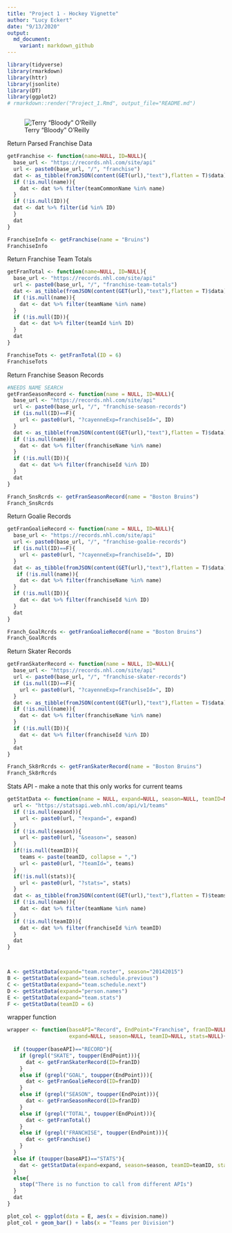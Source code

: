 ```yaml
---
title: "Project 1 - Hockey Vignette"
author: "Lucy Eckert"
date: "9/13/2020"
output:
  md_document:
    variant: markdown_github
---
```


```r

library(tidyverse)
library(rmarkdown)
library(httr) 
library(jsonlite)
library(DT)
library(ggplot2)
# rmarkdown::render("Project_1.Rmd", output_file="README.md")
```

```r
```


![Terry "Bloody" O'Reilly](https://en.wikipedia.org/wiki/File:Terry_O%27Reilly_78-79.JPG)

Return Parsed Franchise Data
```r
getFranchise <- function(name=NULL, ID=NULL){
  base_url <- "https://records.nhl.com/site/api"
  url <- paste0(base_url, "/", "franchise")
  dat <- as_tibble(fromJSON(content(GET(url),"text"),flatten = T)$data)
  if (!is.null(name)){
    dat <- dat %>% filter(teamCommonName %in% name)
  }
  if (!is.null(ID)){
  dat <- dat %>% filter(id %in% ID)
  }
  dat
}

FranchiseInfo <- getFranchise(name = "Bruins")
FranchiseInfo
```

Return Franchise Team Totals
```r
getFranTotal <- function(name=NULL, ID=NULL){
  base_url <- "https://records.nhl.com/site/api"
  url <- paste0(base_url, "/", "franchise-team-totals")
  dat <- as_tibble(fromJSON(content(GET(url),"text"),flatten = T)$data)
  if (!is.null(name)){
    dat <- dat %>% filter(teamName %in% name)
  }
  if (!is.null(ID)){
    dat <- dat %>% filter(teamId %in% ID)
  }
  dat
}

FranchiseTots <- getFranTotal(ID = 6)
FranchiseTots
```
 
Return Franchise Season Records
```r
#NEEDS NAME SEARCH
getFranSeasonRecord <- function(name = NULL, ID=NULL){
  base_url <- "https://records.nhl.com/site/api"
  url <- paste0(base_url, "/", "franchise-season-records")
  if (is.null(ID)==F){
    url <- paste0(url, "?cayenneExp=franchiseId=", ID)
  }
  dat <- as_tibble(fromJSON(content(GET(url),"text"),flatten = T)$data)
  if (!is.null(name)){
    dat <- dat %>% filter(franchiseName %in% name)
  }
  if (!is.null(ID)){
    dat <- dat %>% filter(franchiseId %in% ID)
  }
  dat
}

Franch_SnsRcrds <- getFranSeasonRecord(name = "Boston Bruins")
Franch_SnsRcrds
```

Return Goalie Records
```r

getFranGoalieRecord <- function(name = NULL, ID=NULL){
  base_url <- "https://records.nhl.com/site/api"
  url <- paste0(base_url, "/", "franchise-goalie-records")
  if (is.null(ID)==F){
    url <- paste0(url, "?cayenneExp=franchiseId=", ID)
  }
  dat <- as_tibble(fromJSON(content(GET(url),"text"),flatten = T)$data)
   if (!is.null(name)){
    dat <- dat %>% filter(franchiseName %in% name)
  }
  if (!is.null(ID)){
    dat <- dat %>% filter(franchiseId %in% ID)
  }
  dat
}

Franch_GoalRcrds <- getFranGoalieRecord(name = "Boston Bruins")
Franch_GoalRcrds
```

Return Skater Records
```r
getFranSkaterRecord <- function(name = NULL, ID=NULL){
  base_url <- "https://records.nhl.com/site/api"
  url <- paste0(base_url, "/", "franchise-skater-records")
  if (is.null(ID)==F){
    url <- paste0(url, "?cayenneExp=franchiseId=", ID)
  }
  dat <- as_tibble(fromJSON(content(GET(url),"text"),flatten = T)$data)
  if (!is.null(name)){
    dat <- dat %>% filter(franchiseName %in% name)
  }
  if (!is.null(ID)){
    dat <- dat %>% filter(franchiseId %in% ID)
  }
  dat
}

Franch_Sk8rRcrds <- getFranSkaterRecord(name = "Boston Bruins")
Franch_Sk8rRcrds
```

Stats API - make a note that this only works for current teams
```r
getStatData <- function(name = NULL, expand=NULL, season=NULL, teamID=NULL, stats=NULL){
  url <- "https://statsapi.web.nhl.com/api/v1/teams"
  if (!is.null(expand)){
    url <- paste0(url, "?expand=", expand)
  }
  if (!is.null(season)){
    url <- paste0(url, "&season=", season)
  }
  if(!is.null(teamID)){
    teams <- paste(teamID, collapse = ",")
    url <- paste0(url, "?teamId=", teams)
  }
  if(!is.null(stats)){
    url <- paste0(url, "?stats=", stats)
  }
  dat <- as_tibble(fromJSON(content(GET(url),"text"),flatten = T)$teams)
  if (!is.null(name)){
    dat <- dat %>% filter(teamName %in% name)
  }
  if (!is.null(teamID)){
    dat <- dat %>% filter(franchiseId %in% teamID)
  }
  dat
}



A <- getStatData(expand="team.roster", season="20142015")
B <- getStatData(expand="team.schedule.previous")
C <- getStatData(expand="team.schedule.next")
D <- getStatData(expand="person.names")
E <- getStatData(expand="team.stats")
F <- getStatData(teamID = 6)
```

wrapper function
```r
wrapper <- function(baseAPI="Record", EndPoint="Franchise", franID=NULL, name=NULL, 
                    expand=NULL, season=NULL, teamID=NULL, stats=NULL){
  
  if (toupper(baseAPI)=="RECORD"){
    if (grepl("SKATE", toupper(EndPoint))){
      dat <- getFranSkaterRecord(ID=franID)
    }
    else if (grepl("GOAL", toupper(EndPoint))){
      dat <- getFranGoalieRecord(ID=franID)
    }
    else if (grepl("SEASON", toupper(EndPoint))){
      dat <- getFranSeasonRecord(ID=franID)
    }
    else if (grepl("TOTAL", toupper(EndPoint))){
      dat <- getFranTotal()
    }
    else if (grepl("FRANCHISE", toupper(EndPoint))){
      dat <- getFranchise()
    }
  }
  else if (toupper(baseAPI)=="STATS"){
    dat <- getStatData(expand=expand, season=season, teamID=teamID, stats=stats)
  }
  else{
    stop("There is no function to call from different APIs")
  }
  dat
}
```

```r
plot_col <- ggplot(data = E, aes(x = division.name))
plot_col + geom_bar() + labs(x = "Teams per Division")
```

